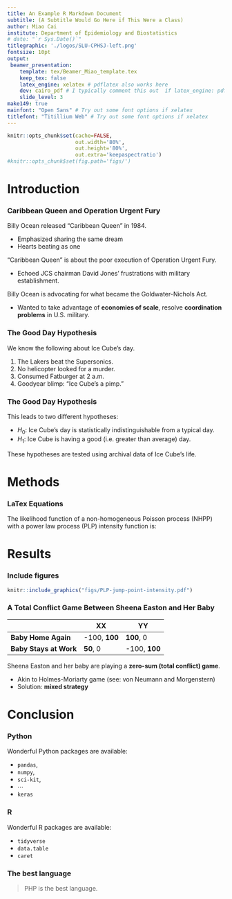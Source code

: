 ```yaml
---
title: An Example R Markdown Document
subtitle: (A Subtitle Would Go Here if This Were a Class)
author: Miao Cai
institute: Department of Epidemiology and Biostatistics
# date: "`r Sys.Date()`"
titlegraphic: './logos/SLU-CPHSJ-left.png'
fontsize: 10pt
output:
 beamer_presentation:
    template: tex/Beamer_Miao_template.tex
    keep_tex: false
    latex_engine: xelatex # pdflatex also works here
    dev: cairo_pdf # I typically comment this out  if latex_engine: pdflatex
    slide_level: 3
make149: true
mainfont: "Open Sans" # Try out some font options if xelatex
titlefont: "Titillium Web" # Try out some font options if xelatex
---
```


```r
knitr::opts_chunk$set(cache=FALSE,
                      out.width='80%',
                      out.height='80%',
                      out.extra='keepaspectratio')
#knitr::opts_chunk$set(fig.path='figs/')
```


Introduction
============

### Caribbean Queen and Operation Urgent Fury

Billy Ocean released "Caribbean Queen" in 1984.

- Emphasized sharing the same dream
- Hearts beating as one

"Caribbean Queen" is about the poor execution of Operation Urgent Fury.

- Echoed JCS chairman David Jones' frustrations with military establishment.

Billy Ocean is advocating for what became the Goldwater-Nichols Act.

- Wanted to take advantage of **economies of scale**, resolve **coordination problems** in U.S. military.

### The Good Day Hypothesis

We know the following about Ice Cube's day.

1. The Lakers beat the Supersonics.
2. No helicopter looked for a murder.
3. Consumed Fatburger at 2 a.m.
4. Goodyear blimp: "Ice Cube's a pimp."

### The Good Day Hypothesis

This leads to two different hypotheses:

- $H_0$: Ice Cube's day is statistically indistinguishable from a typical day.
- $H_1$: Ice Cube is having a good (i.e. greater than average) day.

These hypotheses are tested using archival data of Ice Cube's life.

Methods
=======

### LaTex Equations

The likelihood function of a non-homogeneous Poisson process (NHPP) with a power law process (PLP) intensity function is:

\begin{equation}\label{eq:pdftau}
\begin{aligned}
f(n, t_1, t_2, \cdots, t_n) & = f(n)f(t_1, t_2, \cdots, t_n|n)\\
& = \frac{e^{-\int_0^\tau \lambda(u)du}[\int_0^\tau \lambda(u)du]^n}{n!}n!\frac{\prod_{i=1}^n\lambda(t_i)}{[\Lambda(\tau)]^n}\\
& = \Big(\prod_{i=1}^n\lambda(t_i) \Big)e^{-\int_0^\tau \lambda(u)du}\\
& = \Big(\prod_{i=1}^n\frac{\beta}{\theta}(\frac{t_i}{\theta})^{\beta - 1} \Big)e^{-(\tau/\theta)^\beta},\\ 
n & = 0, 1, 2, \cdots, \quad  0 < t_1 < t_2 < \cdots < t_n
\end{aligned}
\end{equation}

Results
=======

### Include figures

```r
knitr::include_graphics("figs/PLP-jump-point-intensity.pdf")
```

### A Total Conflict Game Between Sheena Easton and Her Baby

|                        | XX            | YY            |
|------------------------|---------------|---------------|
| **Baby Home Again**    |  -100, **100**| **100**, 0    |
| **Baby Stays at Work** |   **50**, 0   | -100, **100** |

Sheena Easton and her baby are playing a **zero-sum (total conflict) game**.

- Akin to Holmes-Moriarty game (see: von Neumann and Morgenstern)
- Solution: **mixed strategy**


Conclusion
==========

### Python

Wonderful Python packages are available:

- `pandas`, 
- `numpy`, 
- `sci-kit`, 
- $\cdots$
- `keras`

### R

Wonderful R packages are available:

- `tidyverse`
- `data.table`
- `caret`

### The best language

> PHP is the best language.